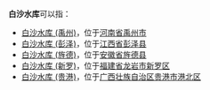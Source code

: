 '''白沙水库'''可以指：
* [[白沙水库_(禹州)|白沙水库 (禹州)]]，位于[[河南省|河南省]][[禹州市|禹州市]]
* [[白沙水库_(彭泽)|白沙水库 (彭泽)]]，位于[[江西省|江西省]][[彭泽县|彭泽县]]
* [[白沙水库_(旌德)|白沙水库 (旌德)]]，位于[[安徽省|安徽省]][[旌德县|旌德县]]
* [[白沙水库_(新罗)|白沙水库 (新罗)]]，位于[[福建省|福建省]][[龙岩市|龙岩市]][[新罗区|新罗区]]
* [[白沙水库_(贵港)|白沙水库 (贵港)]]，位于[[广西壮族自治区|广西壮族自治区]][[贵港市|贵港市]][[港北区_(贵港市)|港北区]]
{{dab|B|cat=四字水庫消歧義}}